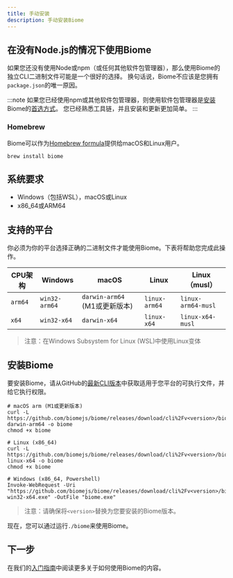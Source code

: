 ```yaml
---
title: 手动安装
description: 手动安装Biome
---
```


## 在没有Node.js的情况下使用Biome

如果您还没有使用Node或npm（或任何其他软件包管理器），那么使用Biome的独立CLI二进制文件可能是一个很好的选择。
换句话说，Biome不应该是您拥有`package.json`的唯一原因。

:::note
如果您已经使用npm或其他软件包管理器，则使用软件包管理器是[安装](/guides/getting-started#installation) Biome的[首选方式](/guides/getting-started#installation)。
您已经熟悉工具链，并且安装和更新更加简单。
:::

### Homebrew

Biome可以作为[Homebrew formula](https://formulae.brew.sh/formula/biome)提供给macOS和Linux用户。

```shell
brew install biome
```

## 系统要求

- Windows（包括WSL），macOS或Linux
- x86_64或ARM64

## 支持的平台

你必须为你的平台选择正确的二进制文件才能使用Biome。下表将帮助您完成此操作。

| CPU架构 | Windows       | macOS                         | Linux         | Linux（musl）      |
| ------- | ------------- | ----------------------------- | ------------- | ------------------ |
| `arm64` | `win32-arm64` | `darwin-arm64` (M1或更新版本) | `linux-arm64` | `linux-arm64-musl` |
| `x64`   | `win32-x64`   | `darwin-x64`                  | `linux-x64`   | `linux-x64-musl`   |

> 注意：在Windows Subsystem for Linux (WSL)中使用Linux变体

## 安装Biome

要安装Biome，请从GitHub的[最新CLI版本](https://github.com/biomejs/biome/releases)中获取适用于您平台的可执行文件，并给它执行权限。

```shell
# macOS arm (M1或更新版本)
curl -L https://github.com/biomejs/biome/releases/download/cli%2Fv<version>/biome-darwin-arm64 -o biome
chmod +x biome

# Linux (x86_64)
curl -L https://github.com/biomejs/biome/releases/download/cli%2Fv<version>/biome-linux-x64 -o biome
chmod +x biome

# Windows (x86_64, Powershell)
Invoke-WebRequest -Uri "https://github.com/biomejs/biome/releases/download/cli%2Fv<version>/biome-win32-x64.exe" -OutFile "biome.exe"
```

> 注意：请确保将`<version>`替换为您要安装的Biome版本。

现在，您可以通过运行`./biome`来使用Biome。

## 下一步

在我们的[入门指南](/guides/getting-started#next-steps)中阅读更多关于如何使用Biome的内容。
